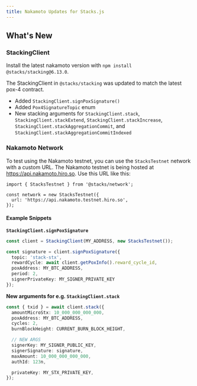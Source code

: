 ```yaml
---
title: Nakamoto Updates for Stacks.js
---
```


## What's New

### StackingClient

Install the latest nakamoto version with `npm install @stacks/stacking@6.13.0`.

The StackingClient in `@stacks/stacking` was updated to match the latest pox-4 contract.

- Added `StackingClient.signPoxSignature()`
- Added `Pox4SignatureTopic` enum
- New stacking arguments for `StackingClient.stack`, `StackingClient.stackExtend`, `StackingClient.stackIncrease`, `StackingClient.stackAggregationCommit`, and `StackingClient.stackAggregationCommitIndexed`

### Nakamoto Network

To test using the Nakamoto testnet, you can use the `StacksTestnet` network with a custom URL. The Nakamoto testnet is being hosted at https://api.nakamoto.hiro.so. Use this URL like this:

```tsx
import { StacksTestnet } from '@stacks/network';

const network = new StacksTestnet({
  url: 'https://api.nakamoto.testnet.hiro.so',
});
```

#### Example Snippets

**`StackingClient.signPoxSignature`**

```ts
const client = StackingClient(MY_ADDRESS, new StacksTestnet());
```

```ts
const signature = client.signPoxSignature({
  topic: 'stack-stx',
  rewardCycle: await client.getPoxInfo().reward_cycle_id,
  poxAddress: MY_BTC_ADDRESS,
  period: 2,
  signerPrivateKey: MY_SIGNER_PRIVATE_KEY
});
```

**New arguments for e.g. `StackingClient.stack`**

```ts
const { txid } = await client.stack({
  amountMicroStx: 10_000_000_000_000,
  poxAddress: MY_BTC_ADDRESS,
  cycles: 2,
  burnBlockHeight: CURRENT_BURN_BLOCK_HEIGHT,

  // NEW ARGS
  signerKey: MY_SIGNER_PUBLIC_KEY,
  signerSignature: signature,
  maxAmount: 10_000_000_000_000,
  authId: 123n,

  privateKey: MY_STX_PRIVATE_KEY,
});
```
